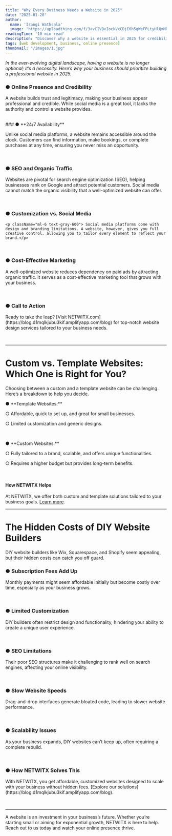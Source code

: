 ```yaml
---
title: "Why Every Business Needs a Website in 2025"
date: "2025-01-20"
author: 
  name: 'Irangi Wathsala'
  image: 'https://uploadthing.com/f/3avCIVBvIockVxCDjE6h5qWeFPLtyHlQmMRx1ZjakGbcsK32'
readingTime: '10 min read'
description: "Discover why a website is essential in 2025 for credibility, marketing, and customer growth."
tags: [web development, business, online presence]
thumbnail: "/images/1.jpg"
---
```


_In the ever-evolving digital landscape, having a website is no longer optional; it’s a necessity. Here’s why your business should prioritize building a professional website in 2025._

### ● **Online Presence and Credibility**
   <p className="ml-6 text-gray-600"> A website builds trust and legitimacy, making your business appear professional and credible. While social media is a great tool, it lacks the authority and control a website provides.</p>
<br />
### ● **24/7 Availability**
   <p className="ml-6 text-gray-600"> Unlike social media platforms, a website remains accessible around the clock. Customers can find information, make bookings, or complete purchases at any time, ensuring you never miss an opportunity.</p>
<br />

### ● **SEO and Organic Traffic**
   <p className="ml-6 text-gray-600"> Websites are pivotal for search engine optimization (SEO), helping businesses rank on Google and attract potential customers. Social media cannot match the organic visibility that a well-optimized website can offer.</p>
<br />

### ● **Customization vs. Social Media**
    <p className="ml-6 text-gray-600"> Social media platforms come with design and branding limitations. A website, however, gives you full creative control, allowing you to tailor every element to reflect your brand.</p>
<br />

### ● **Cost-Effective Marketing**
   <p className="ml-6 text-gray-600"> A well-optimized website reduces dependency on paid ads by attracting organic traffic. It serves as a cost-effective marketing tool that grows with your business.</p>
<br />

### ● **Call to Action**
  <p className="ml-6 text-gray-600">  Ready to take the leap? [Visit NETWITX.com](https://blog.d1mqlkjubu3kif.amplifyapp.com/blog) for top-notch website design services tailored to your business needs.</p>
<br />

---

# Custom vs. Template Websites: Which One is Right for You?

Choosing between a custom and a template website can be challenging. Here’s a breakdown to help you decide.

<p className="ml-4"> ●	**Template Websites:**</p>
    <p className="ml-8 text-gray-600">   ○	Affordable, quick to set up, and great for small businesses.</p>
      <p className="ml-8 text-gray-600"> ○	Limited customization and generic designs.</p>
      <br />
 <p className="ml-4"> ●	**Custom Websites:**</p>
    <p className="ml-8 text-gray-600">   ○	Fully tailored to a brand, scalable, and offers unique functionalities.</p>
     <p className="ml-8 text-gray-600">  ○	Requires a higher budget but provides long-term benefits.</p>

<br />

#### **How NETWITX Helps**
At NETWITX, we offer both custom and template solutions tailored to your business goals.
[Learn more](https://www.netwitx.com/).

---

# The Hidden Costs of DIY Website Builders

DIY website builders like Wix, Squarespace, and Shopify seem appealing, but their hidden costs can catch you off guard.

### ● **Subscription Fees Add Up**  
<p className="ml-6 text-gray-600">Monthly payments might seem affordable initially but become costly over time, especially as your business grows.</p>  
<br />

### ● **Limited Customization**  
<p className="ml-6 text-gray-600">DIY builders often restrict design and functionality, hindering your ability to create a unique user experience.</p>  
<br />

### ● **SEO Limitations**  
<p className="ml-6 text-gray-600">Their poor SEO structures make it challenging to rank well on search engines, affecting your online visibility.</p>  
<br />

### ● **Slow Website Speeds**  
<p className="ml-6 text-gray-600">Drag-and-drop interfaces generate bloated code, leading to slower website performance.</p>  
<br />

### ● **Scalability Issues**  
<p className="ml-6 text-gray-600">As your business expands, DIY websites can’t keep up, often requiring a complete rebuild.</p>  
<br />

### ● **How NETWITX Solves This**  
<p className="ml-6 text-gray-600">With NETWITX, you get affordable, customized websites designed to scale with your business without hidden fees. [Explore our solutions](https://blog.d1mqlkjubu3kif.amplifyapp.com/blog).</p>  
<br />

---

A website is an investment in your business’s future. Whether you’re starting small or aiming for exponential growth, NETWITX is here to help. Reach out to us today and watch your online presence thrive.
